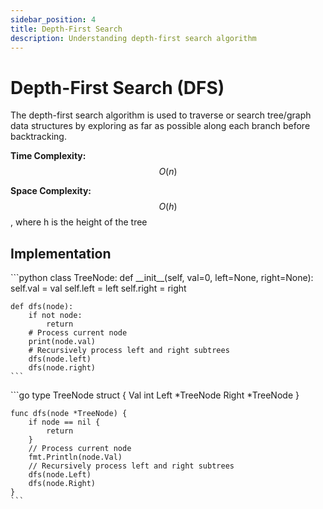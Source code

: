 ```yaml
---
sidebar_position: 4
title: Depth-First Search
description: Understanding depth-first search algorithm
---
```



# Depth-First Search (DFS)

The depth-first search algorithm is used to traverse or search tree/graph data structures by exploring as far as possible along each branch before backtracking.

**Time Complexity:** $$O(n)$$

**Space Complexity:** $$O(h)$$, where h is the height of the tree

## Implementation

<Tabs>
  <TabItem value="py" label="Python">
    ```python
    class TreeNode:
        def __init__(self, val=0, left=None, right=None):
            self.val = val
            self.left = left
            self.right = right

    def dfs(node):
        if not node:
            return
        # Process current node
        print(node.val)  
        # Recursively process left and right subtrees
        dfs(node.left)
        dfs(node.right)
    ```
  </TabItem>
  <TabItem value="go" label="Golang">
    ```go
    type TreeNode struct {
        Val int
        Left *TreeNode
        Right *TreeNode
    }

    func dfs(node *TreeNode) {
        if node == nil {
            return
        }
        // Process current node
        fmt.Println(node.Val)
        // Recursively process left and right subtrees
        dfs(node.Left)
        dfs(node.Right)
    }
    ```
  </TabItem>
</Tabs> 